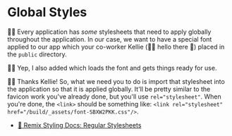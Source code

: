 # Global Styles

<EpicVideo url="https://www.epicweb.dev/workshops/full-stack-foundations/styling/add-custom-fonts-to-the-global-css/solution" />

👨‍💼 Every application has _some_ stylesheets that need to apply globally
throughout the application. In our case, we want to have a special font applied
to our app which your co-worker Kellie (🧝‍♀️ hello there 👋) placed in the
`public` directory.

🧝‍♂️ Yep, I also added <InlineFile file="app/styles/font.css" /> which loads the
font and gets things ready for use.

👨‍💼 Thanks Kellie! So, what we need you to do is import that stylesheet into the
application so that it is applied globally. It'll be pretty similar to the
favicon work you've already done, but you'll use `rel="stylesheet"`. When you're
done, the `<link>` should be something like:
`<link rel="stylesheet" href="/build/_assets/font-SBXW2PKK.css"/>`.

- [📜 Remix Styling Docs: Regular Stylesheets](https://remix.run/docs/en/main/guides/styling#regular-stylesheets)
